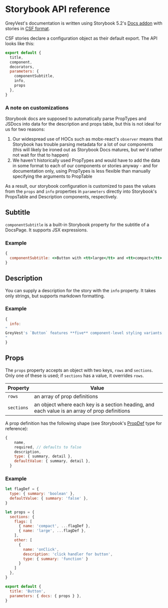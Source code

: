 
<Meta title="Developer Notes | Storybook API" />

# Storybook API reference

GreyVest's documentation is written using Storybook 5.2's [Docs addon](https://github.com/storybookjs/storybook/blob/next/addons/docs/docs/docspage.md) with stories in [CSF format](https://medium.com/storybookjs/component-story-format-66f4c32366df).

CSF stories declare a configuration object as their default export. The API looks like this:

```js
export default {
  title,
  component,
  decorators,
  parameters: {
    componentSubtitle,
    info,
    props
  },
}
```

### A note on customizations

Storybook docs are supposed to automatically parse PropTypes and JSDocs into data for the description and props table, but this is not ideal for us for two reasons:

1. Our widespread use of HOCs such as mobx-react's `observer` means that Storybook has trouble parsing metadata for a lot of our components (this will likely be ironed out as Storybook Docs matures, but we'd rather not wait for that to happen)
2. We haven't historically used PropTypes and would have to add the data in some format to each of our components or stories anyway - and for documentation only, using PropTypes is less flexible than manually specifying the arguments to PropTable

As a result, our storybook configuration is customized to pass the values from the `props` and `info` properties in `parameters` directly into Storybook's PropsTable and Description components, respectively.


## Subtitle

`componentSubtitle` is a built-in Storybook property for the subtitle of a DocsPage. It supports JSX expressions.

### Example

```jsx
{
  componentSubtitle: <>Button with <tt>large</tt> and <tt>compact</tt> variants</>
}
```


## Description

You can supply a description for the story with the `info` property. It takes only strings, but supports markdown formatting.

### Example

```js
{
  info:
"
GreyVest's `Button` features **five** component-level styling variants: `Primary`, `Secondary`, `Tertiary`, `Danger`, and `Ghost`. The variants are subcomponents of Button.
"
}
```


## Props

The `props` property accepts an object with two keys, `rows` and `sections`. Only one of these is used; if `sections` has a value, it overrides `rows`.

| Property | Value  |
| --- | --- |
| `rows` | an array of prop definitions |
| `sections` | an object where each key is a section heading, and each value is an array of prop definitions |

A prop definition has the following shape (see Storybook's [PropDef](https://github.com/storybookjs/storybook/blob/next/lib/components/src/blocks/PropsTable/PropDef.ts) type for reference):

```js
{
    name,
    required, // defaults to false
    description,
    type: { summary, detail },
    defaultValue: { summary, detail },
  }
```

### Example

```js
let flagDef = {
  type: { summary: 'boolean' },
  defaultValue: { summary: 'false' },
}

let props = {
  sections: {
    flags: [
      { name: 'compact', ...flagDef },
      { name: 'large', ...flagDef },
    ],
    other: [
      {
        name: 'onClick',
        description: 'click handler for button',
        type: { summary: 'function' }
      }
    ]
  },
}

export default {
  title: 'Button',
  parameters: { docs: { props } },
}
```
